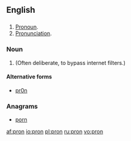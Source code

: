 ==English==

==={{abbreviation|en}}===
{{en-abbr}}

# [[pronoun|Pronoun]].
# [[pronunciation|Pronunciation]].

===Noun===
{{en-noun|-}}

# {{Internet|leet}} {{misspelling of|porn}} (Often deliberate, to bypass internet filters.)

====Alternative forms====
* [[pr0n]]

===Anagrams===
* [[porn#English|porn]]

[[af:pron]]
[[io:pron]]
[[pl:pron]]
[[ru:pron]]
[[vo:pron]]